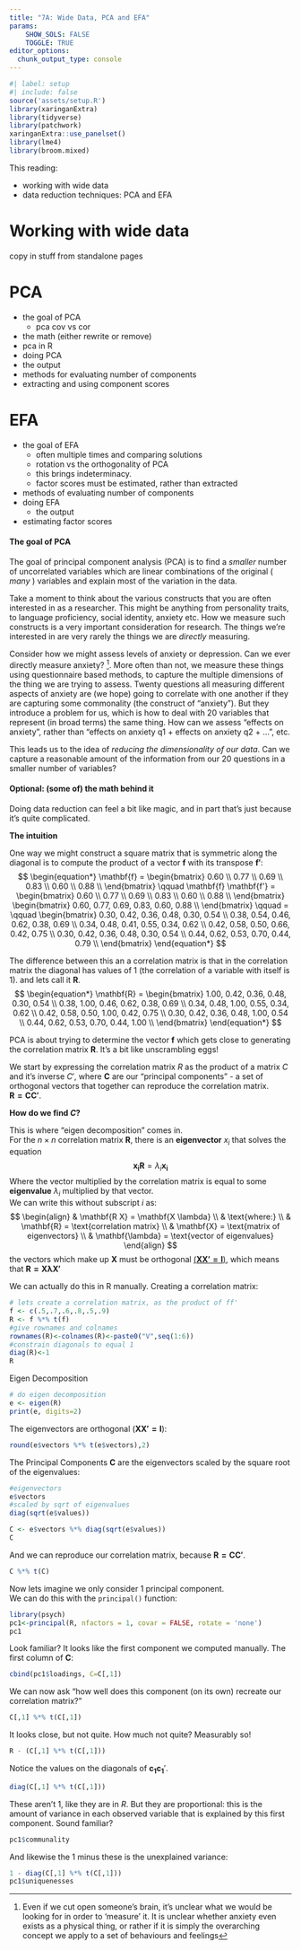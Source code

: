 ---
title: "7A: Wide Data, PCA and EFA"
params: 
    SHOW_SOLS: FALSE
    TOGGLE: TRUE
editor_options: 
  chunk_output_type: console
---

```{r}
#| label: setup
#| include: false
source('assets/setup.R')
library(xaringanExtra)
library(tidyverse)
library(patchwork)
xaringanExtra::use_panelset()
library(lme4)
library(broom.mixed)
```


:::lo
This reading:  

- working with wide data
- data reduction techniques: PCA and EFA

:::


# Working with wide data

copy in stuff from standalone pages


# PCA

- the goal of PCA
  - pca cov vs cor
- the math (either rewrite or remove)
- pca in R
- doing PCA
- the output  
- methods for evaluating number of components
- extracting and using component scores

# EFA

- the goal of EFA
  - often multiple times and comparing solutions
  - rotation vs the orthogonality of PCA
  - this brings indeterminacy.
  - factor scores must be estimated, rather than extracted
- methods of evaluating number of components
- doing EFA
  - the output
- estimating factor scores




















::: {.callout-note collapse="true"}
#### The goal of PCA  

The goal of principal component analysis (PCA) is to find a _smaller_ number of uncorrelated variables which are linear combinations of the original ( _many_ ) variables and explain most of the variation in the data.

Take a moment to think about the various constructs that you are often interested in as a researcher. This might be anything from personality traits, to language proficiency, social identity, anxiety etc. 
How we measure such constructs is a very important consideration for research. The things we're interested in are very rarely the things we are *directly* measuring. 

Consider how we might assess levels of anxiety or depression. Can we ever directly measure anxiety? ^[Even if we cut open someone's brain, it's unclear what we would be looking for in order to 'measure' it. It is unclear whether anxiety even exists as a physical thing, or rather if it is simply the overarching concept we apply to a set of behaviours and feelings]. More often than not, we measure these things using questionnaire based methods, to capture the multiple dimensions of the thing we are trying to assess. Twenty questions all measuring different aspects of anxiety are (we hope) going to correlate with one another if they are capturing some commonality (the construct of "anxiety"). But they introduce a problem for us, which is how to deal with 20 variables that represent (in broad terms) the same thing. How can we assess "effects on anxiety", rather than "effects on anxiety q1 + effects on anxiety q2 + ...", etc.  

This leads us to the idea of *reducing the dimensionality of our data*. Can we capture a reasonable amount of the information from our 20 questions in a smaller number of variables? 

:::



::: {.callout-caution collapse="true"}
#### Optional: (some of) the math behind it  

Doing data reduction can feel a bit like magic, and in part that's just because it's quite complicated. 

**The intuition**  

One way we might construct a square matrix that is symmetric along the diagonal is to compute the product of a vector $\mathbf{f}$ with its transpose $\mathbf{f'}$:  
$$
\begin{equation*}
\mathbf{f} = 
\begin{bmatrix}
0.60 \\ 
0.77 \\
0.69 \\
0.83 \\
0.60 \\
0.88 \\
\end{bmatrix} 
\qquad 
\mathbf{f} \mathbf{f'} = 
\begin{bmatrix}
0.60 \\ 
0.77 \\
0.69 \\
0.83 \\
0.60 \\
0.88 \\
\end{bmatrix} 
\begin{bmatrix}
0.60, 0.77, 0.69, 0.83, 0.60, 0.88 \\
\end{bmatrix} 
\qquad = \qquad
\begin{bmatrix}
0.30, 0.42, 0.36, 0.48, 0.30, 0.54 \\
0.38, 0.54, 0.46, 0.62, 0.38, 0.69 \\
0.34, 0.48, 0.41, 0.55, 0.34, 0.62 \\
0.42, 0.58, 0.50, 0.66, 0.42, 0.75 \\
0.30, 0.42, 0.36, 0.48, 0.30, 0.54 \\
0.44, 0.62, 0.53, 0.70, 0.44, 0.79 \\
\end{bmatrix} 
\end{equation*} 
$$

The difference between this an a correlation matrix is that in the correlation matrix the diagonal has values of 1 (the correlation of a variable with itself is 1).  and lets call it **R**.
$$
\begin{equation*}
\mathbf{R} = 
\begin{bmatrix}
1.00, 0.42, 0.36, 0.48, 0.30, 0.54 \\
0.38, 1.00, 0.46, 0.62, 0.38, 0.69 \\
0.34, 0.48, 1.00, 0.55, 0.34, 0.62 \\
0.42, 0.58, 0.50, 1.00, 0.42, 0.75 \\
0.30, 0.42, 0.36, 0.48, 1.00, 0.54 \\
0.44, 0.62, 0.53, 0.70, 0.44, 1.00 \\
\end{bmatrix} 
\end{equation*} 
$$

PCA is about trying to determine the vector **f** which gets close to generating the correlation matrix **R**. It's a bit like unscrambling eggs!  

We start by expressing the correlation matrix $R$ as the product of a matrix $C$ and it's inverse $C'$, where $\mathbf{C}$ are our "principal components" - a set of orthogonal vectors that together can reproduce the correlation matrix.  
$\mathbf{R = CC'}$.  

<!-- If $n$ is number of variables in $R$, then $i^{th}$ component $C_i$ is the linear sum of each variable multiplied by some weighting:   -->
<!-- $$ -->
<!-- C_i = \sum_{j=1}^{n}w_{ij}x_{j} -->
<!-- $$ -->

**How do we find $C$?**

This is where "eigen decomposition" comes in.  
For the $n \times n$ correlation matrix $\mathbf{R}$, there is an **eigenvector** $x_i$ that solves the equation 
$$
\mathbf{x_i R} = \lambda_i \mathbf{x_i}
$$
Where the vector multiplied by the correlation matrix is equal to some **eigenvalue** $\lambda_i$ multiplied by that vector.  
We can write this without subscript $i$ as: 
$$
\begin{align}
& \mathbf{R X} = \mathbf{X \lambda} \\
& \text{where:} \\
& \mathbf{R} = \text{correlation matrix} \\
& \mathbf{X} = \text{matrix of eigenvectors} \\
& \mathbf{\lambda} = \text{vector of eigenvalues}
\end{align}
$$
the vectors which make up $\mathbf{X}$ must be orthogonal [($\mathbf{XX' = I}$)](https://miro.medium.com/max/700/1*kyg5XbrY1AOB946IE5nWWg.png), which means that $\mathbf{R = X \lambda X'}$
 
We can actually do this in R manually. 
Creating a correlation matrix:  
```{r}
# lets create a correlation matrix, as the product of ff'
f <- c(.5,.7,.6,.8,.5,.9)
R <- f %*% t(f)
#give rownames and colnames
rownames(R)<-colnames(R)<-paste0("V",seq(1:6))
#constrain diagonals to equal 1
diag(R)<-1
R
```

Eigen Decomposition
```{r}
# do eigen decomposition
e <- eigen(R)
print(e, digits=2)
```

The eigenvectors are orthogonal ($\mathbf{XX' = I}$):
```{r}
round(e$vectors %*% t(e$vectors),2)
```

The Principal Components $\mathbf{C}$ are the eigenvectors scaled by the square root of the eigenvalues:
```{r}
#eigenvectors
e$vectors
#scaled by sqrt of eigenvalues
diag(sqrt(e$values))

C <- e$vectors %*% diag(sqrt(e$values))
C
```

And we can reproduce our correlation matrix, because $\mathbf{R = CC'}$. 
```{r}
C %*% t(C)
```

Now lets imagine we only consider 1 principal component.  
We can do this with the `principal()` function: 
```{r}
library(psych)
pc1<-principal(R, nfactors = 1, covar = FALSE, rotate = 'none')
pc1
```

Look familiar? It looks like the first component we computed manually. The first column of $\mathbf{C}$:
```{r}
cbind(pc1$loadings, C=C[,1])
```
We can now ask "how well does this component (on its own) recreate our correlation matrix?" 
```{r}
C[,1] %*% t(C[,1])
```
It looks close, but not quite. How much not quite? Measurably so!
```{r}
R - (C[,1] %*% t(C[,1]))
```

Notice the values on the diagonals of $\mathbf{c_1}\mathbf{c_1}'$.
```{r}
diag(C[,1] %*% t(C[,1]))
```
These aren't 1, like they are in $R$. But they are proportional: this is the amount of variance in each observed variable that is explained by this first component. Sound familiar? 
```{r}
pc1$communality
```
And likewise the 1 minus these is the unexplained variance:  
```{r}
1 - diag(C[,1] %*% t(C[,1]))
pc1$uniquenesses
```

:::








